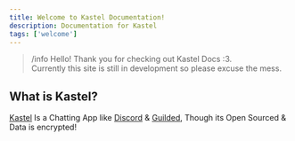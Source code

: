 ```yaml
---
title: Welcome to Kastel Documentation!
description: Documentation for Kastel
tags: ['welcome']
---
```



>/info Hello! Thank you for checking out Kastel Docs :3. <br/>
> Currently this site is still in development so please excuse the mess.


## What is Kastel?

[Kastel](https://kastelapp.com) Is a Chatting App like [Discord](https://discord.com)
& [Guilded](https://guilded.gg),
Though its Open Sourced & Data is encrypted!